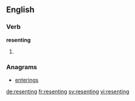 ==English==

===Verb===
'''resenting'''

# {{present participle of|resent}}

===Anagrams===
* [[enterings#English|enterings]]

[[de:resenting]]
[[fr:resenting]]
[[sv:resenting]]
[[vi:resenting]]